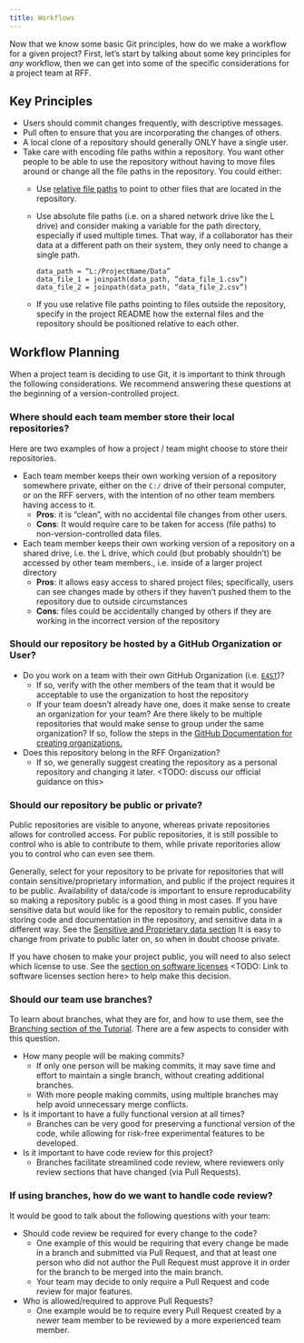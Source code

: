 ```yaml
---
title: Workflows
---
```


Now that we know some basic Git principles, how do we make a workflow for a given project?  First, let's start by talking about some key principles for _any_ workflow, then we can get into some of the specific considerations for a project team at RFF.

## Key Principles

* Users should commit changes frequently, with descriptive messages. 
* Pull often to ensure that you are incorporating the changes of others.
* A local clone of a repository should generally ONLY have a single user.
* Take care with encoding file paths within a repository.
You want other people to be able to use the repository without having to move files around or change all the file paths in the repository.
You could either:
  * Use [relative file paths](<TODO: INSERT LINK TO SQ SECTION>) to point to other files that are located in the repository.
  * Use absolute file paths (i.e. on a shared network drive like the L drive) and consider making a variable for the path directory, especially if used multiple times. That way, if a collaborator has their data at a different path on their system, they only need to change a single path.
    ```
    data_path = “L:/ProjectName/Data”
    data_file_1 = joinpath(data_path, “data_file_1.csv”)
    data_file_2 = joinpath(data_path, “data_file_2.csv”)
    ```

  * If you use relative file paths pointing to files outside the repository, specify in the project README how the external files and the repository should be positioned relative to each other.

## Workflow Planning

When a project team is deciding to use Git, it is important to think through the following considerations.  We recommend answering these questions at the beginning of a version-controlled project.

### Where should each team member store their local repositories?

Here are two examples of how a project / team might choose to store their repositories.

* Each team member keeps their own working version of a repository somewhere private, either on the `C:/` drive of their personal computer, or on the RFF servers, with the intention of no other team members having access to it.
  * __Pros__: it is “clean”, with no accidental file changes from other users.
  * __Cons__: It would require care to be taken for access (file paths) to non-version-controlled data files.
* Each team member keeps their own working version of a repository on a shared drive, i.e. the L drive, which could (but probably shouldn’t) be accessed by other team members., i.e. inside of a larger project directory
  * __Pros__: it allows easy access to shared project files; specifically, users can see changes made by others if they haven't pushed them to the repository due to outside circumstances
  * __Cons__: files could be accidentally changed by others if they are working in the incorrect version of the repository

### Should our repository be hosted by a GitHub Organization or User?

* Do you work on a team with their own GitHub Organization (i.e. [`E4ST`](https://github.com/e4st-dev))?
  * If so, verify with the other members of the team that it would be acceptable to use the organization to host the repository
  * If your team doesn't already have one, does it make sense to create an organization for your team?  Are there likely to be multiple repositories that would make sense to group under the same organization?  If so, follow the steps in the [GitHub Documentation for creating organizations.](https://docs.github.com/en/enterprise-server@3.14/organizations/collaborating-with-groups-in-organizations/creating-a-new-organization-from-scratch)
* Does this repository belong in the RFF Organization?
  * If so, we generally suggest creating the repository as a personal repository and changing it later.  <TODO: discuss our official guidance on this>

### Should our repository be public or private?

Public repositories are visible to anyone, whereas private repositories allows for controlled access.  For public repositories, it is still possible to control who is able to contribute to them, while private reporitories allow you to control who can even see them.

Generally, select for your repository to be private for repositories that will contain sensitive/proprietary information, and public if the project requires it to be public.
Availability of data/code is important to ensure reproducability so making a repository public is a good thing in most cases.
If you have sensitive data but would like for the repository to remain public, consider storing code and documentation in the repository, and sensitive data in a different way.  See the [Sensitive and Proprietary data section](../data-management/sensitive-proprietary.qmd)
It is easy to change from private to public later on, so when in doubt choose private.

If you have chosen to make your project public, you will need to also select which license to use.
See the [section on software licenses]() <TODO: Link to software licenses section here> to help make this decision.

### Should our team use branches?

To learn about branches, what they are for, and how to use them, see the [Branching section of the Tutorial](./tutorial.qmd#branching).  There are a few aspects to consider with this question.

* How many people will be making commits?
  * If only one person will be making commits, it may save time and effort to maintain a single branch, without creating additional branches.
  * With more people making commits, using multiple branches may help avoid unnecessary merge conflicts.
* Is it important to have a fully functional version at all times?
  * Branches can be very good for preserving a functional version of the code, while allowing for risk-free experimental features to be developed.
* Is it important to have code review for this project?
  * Branches facilitate streamlined code review, where reviewers only review sections that have changed (via Pull Requests).

### If using branches, how do we want to handle code review?

It would be good to talk about the following questions with your team:

* Should code review be required for every change to the code?
  * One example of this would be requiring that every change be made in a branch and submitted via Pull Request, and that at least one person who did not author the Pull Request must approve it in order for the branch to be merged into the main branch.
  * Your team may decide to only require a Pull Request and code review for major features.
* Who is allowed/required to approve Pull Requests?
  * One example would be to require every Pull Request created by a newer team member to be reviewed by a more experienced team member.
